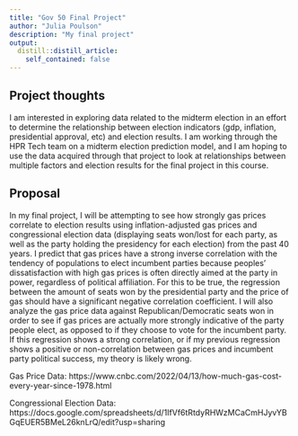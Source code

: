 ```yaml
---
title: "Gov 50 Final Project"
author: "Julia Poulson"
description: "My final project"
output:
  distill::distill_article:
    self_contained: false
---
```




## Project thoughts

I am interested in exploring data related to the midterm election in an effort to determine the relationship between election indicators (gdp, inflation, presidential approval, etc) and election results. I am working through the HPR Tech team on a midterm election prediction model, and I am hoping to use the data acquired through that project to look at relationships between multiple factors and election results for the final project in this course.

## Proposal

In my final project, I will be attempting to see how strongly gas prices correlate to election results using inflation-adjusted gas prices and congressional election data (displaying seats won/lost for each party, as well as the party holding the presidency for each election) from the past 40 years. I predict that gas prices have a strong inverse correlation with the tendency of populations to elect incumbent parties because peoples’ dissatisfaction with high gas prices is often directly aimed at the party in power, regardless of political affiliation. For this to be true, the regression between the amount of seats won by the presidential party and the price of gas should have a significant negative correlation coefficient. I will also analyze the gas price data against Republican/Democratic seats won in order to see if gas prices are actually more strongly indicative of the party people elect, as opposed to if they choose to vote for the incumbent party. If this regression shows a strong correlation, or if my previous regression shows a positive or non-correlation between gas prices and incumbent party political success, my theory is likely wrong.

Gas Price Data: 
https://www.cnbc.com/2022/04/13/how-much-gas-cost-every-year-since-1978.html

Congressional Election Data:
https://docs.google.com/spreadsheets/d/1IfVf6tRtdyRHWzMCaCmHJyvYBGqEUER5BMeL26knLrQ/edit?usp=sharing
